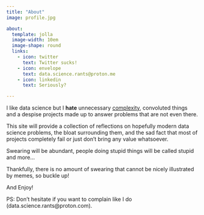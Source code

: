 ```yaml
---
title: "About"
image: profile.jpg

about:
  template: jolla
  image-width: 10em
  image-shape: round
  links:
    - icon: twitter
      text: Twitter sucks!
    - icon: envelope
      text: data.science.rants@proton.me
    - icon: linkedin
      text: Seriously?

---
```


I like data science but I **hate**  unnecessary [complexity](https://grugbrain.dev/#grug-on-complexity), convoluted things and a despise projects made up to answer problems that are not even there.

This site will provide a collection of reflections on hopefully modern data science problems, the bloat surrounding them, and the sad fact that most of projects completely fail or just don't bring any value whatsoever.

Swearing will be abundant, people doing stupid things will be called stupid and more...

Thankfully, there is no amount of swearing that cannot be nicely illustrated by memes, so buckle up!

And Enjoy!

PS: Don't hesitate if you want to complain like I do (data.science.rants@proton.com).
